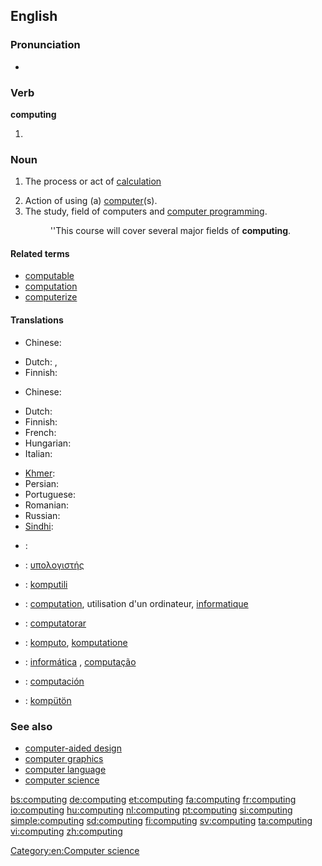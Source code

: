 {{wikipedia}}
==English==

===Pronunciation===
* {{audio|en-us-computing.ogg|Audio (US)}}

===Verb===
'''computing'''

# {{present participle of|compute}}

===Noun===
{{en-noun|-}}

# {{literally}} The process or act of [[calculation]]
# Action of using (a) [[computer]](s).
# The study, field of computers and [[computer programming]].
#: ''This course will cover several major fields of '''computing'''.

====Related terms====
* [[computable]]
* [[computation]]
* [[computerize]]

====Translations====
{{trans-see|calculation}}

{{trans-top|action of using a computer}}
* Chinese:
*: {{trreq|zh}}
{{trans-mid}}
* Dutch: {{t+|nl|computeren}}, {{t|nl|computergebruik|n}}
* Finnish: {{t-|fi|tietojenkäsittely}}
{{trans-bottom}}

{{trans-top|the study, field of computers and computer programming}}
* Chinese:
*: {{trreq|zh}}
* Dutch: {{t+|nl|informatica}}
* Finnish: {{t+|fi|tietojenkäsittelytiede}}
* French: {{t+|fr|informatique|f}}
* Hungarian: {{t-|hu|számítástechnika}}
* Italian: {{t|it|informatica|f}}
{{trans-mid}}
* [[Khmer]]: {{t|km|កុំព្យូទ័រវិទ្យា|tr=kompyuutoa vityie|sc=Khmr}}
* Persian: {{t-|fa|انفورماتیک|tr=informatik}}
* Portuguese: {{t|pt|Informática}}
* Romanian: {{t|ro|informatică|f}}
* Russian: {{t|ru|информатика|f|tr=informátika|sc=Cyrl}}
* [[Sindhi]]: {{t|sd|ڳڻپيوڀياس|tr=ganpyubhiyaas|sc=sd-Arab}}
{{trans-bottom}}

{{checktrans-top}}
* {{ttbc|sh}}: {{t+|hr|računarstvo|n}}
* {{ttbc|el}}: [[υπολογιστής]]
* {{ttbc|eo}}: [[komputili]]
* {{ttbc|fr}}: [[computation]], utilisation d'un ordinateur, [[informatique]]
* {{ttbc|ia}}: [[computatorar]]
* {{ttbc|nov}}: [[komputo]], [[komputatione]]
* {{ttbc|pt}}: [[informática]] {{f}}, [[computação]] {{f}}
* {{ttbc|es}}: [[computación]]
* {{ttbc|vo}}: [[kompütön]]
{{trans-bottom}}

===See also===
* [[computer-aided design]]
* [[computer graphics]]
* [[computer language]]
* [[computer science]]

[[Category:en:Computer science]]

[[bs:computing]]
[[de:computing]]
[[et:computing]]
[[fa:computing]]
[[fr:computing]]
[[io:computing]]
[[hu:computing]]
[[nl:computing]]
[[pt:computing]]
[[si:computing]]
[[simple:computing]]
[[sd:computing]]
[[fi:computing]]
[[sv:computing]]
[[ta:computing]]
[[vi:computing]]
[[zh:computing]]